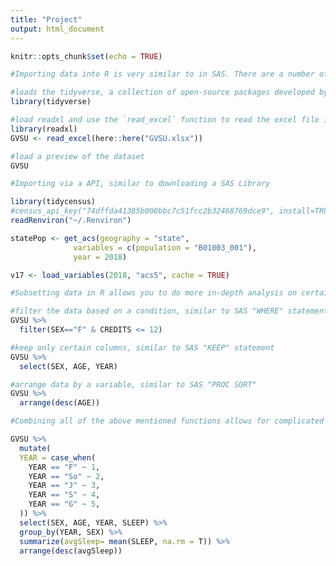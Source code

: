 ```yaml
---
title: "Project"
output: html_document
---
```


```r
knitr::opts_chunk$set(echo = TRUE)
```

```r
#Importing data into R is very similar to in SAS. There are a number of functions which allow you to import different types of files, such as excel and csv files. Libraries also include datasets, which you can use for analysis in projects for classes, although they are less useful in careers. APIs work very similarly to SAS libraries, allowing you to download data from the internet, which you would most likely join to your current dataset. An example is adding census data to a state dataset to look into median incomes.

#loads the tidyverse, a collection of open-source packages developed by Hadley Wickham and his team.
library(tidyverse)

#load readxl and use the `read_excel` function to read the excel file in
library(readxl)
GVSU <- read_excel(here::here("GVSU.xlsx"))

#load a preview of the dataset
GVSU

#Importing via a API, similar to downloading a SAS Library

library(tidycensus)
#census_api_key("74dffda41385b000bbc7c51fcc2b32468769dce9", install=TRUE)
readRenviron("~/.Renviron")

statePop <- get_acs(geography = "state", 
              variables = c(population = "B01003_001"), 
              year = 2018)

v17 <- load_variables(2018, "acs5", cache = TRUE)
```
```r
#Subsetting data in R allows you to do more in-depth analysis on certain sections of your data. Types of subsetting include filtering observations based on user defined criteria, selecting certain columns to minimize run times, and sorting the data to easily view extreme observations.

#filter the data based on a condition, similar to SAS "WHERE" statement
GVSU %>% 
  filter(SEX=="F" & CREDITS <= 12)

#keep only certain columns, similar to SAS "KEEP" statement
GVSU %>% 
  select(SEX, AGE, YEAR)

#arrange data by a variable, similar to SAS "PROC SORT"
GVSU %>% 
  arrange(desc(AGE))
```

```r
#Combining all of the above mentioned functions allows for complicated data wrangling. Mutate allows for variables to be changed as they are in a DATA step, as well as calculating new variables based on other ones. A pipe, or %>%, allows for changes to be made in a certain order, to a specific dataset, as they are performed in a SAS DATA step.

GVSU %>%
  mutate(
  YEAR = case_when(
    YEAR == "F" ~ 1,
    YEAR == "So" ~ 2,
    YEAR == "J" ~ 3,
    YEAR == "S" ~ 4,
    YEAR == "G" ~ 5,
  )) %>%
  select(SEX, AGE, YEAR, SLEEP) %>%
  group_by(YEAR, SEX) %>%
  summarize(avgSleep= mean(SLEEP, na.rm = T)) %>%
  arrange(desc(avgSleep))
```

